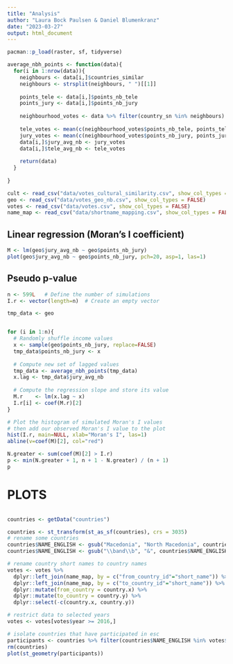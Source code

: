 ```yaml
---
title: "Analysis"
author: "Laura Bock Paulsen & Daniel Blumenkranz"
date: "2023-03-27"
output: html_document
---
```


```r
pacman::p_load(raster, sf, tidyverse)
```


```r
average_nbh_points <- function(data){
  for(i in 1:nrow(data)){
    neighbours <- data[i,]$countries_similar
    neighbours <- strsplit(neighbours, " ")[[1]]
    
    points_tele <- data[i,]$points_nb_tele
    points_jury <- data[i,]$points_nb_jury
    
    neighbourhood_votes <- data %>% filter(country_sn %in% neighbours)
    
    tele_votes <- mean(c(neighbourhood_votes$points_nb_tele, points_tele), na.rm = T)
    jury_votes <- mean(c(neighbourhood_votes$points_nb_jury, points_jury), na.rm = T)
    data[i,]$jury_avg_nb <- jury_votes
    data[i,]$tele_avg_nb <- tele_votes
    
    return(data)
  }
  
}
```

```r

cult <- read_csv("data/votes_cultural_similarity.csv", show_col_types = FALSE)
geo <- read_csv("data/votes_geo_nb.csv", show_col_types = FALSE)
votes <- read_csv("data/votes.csv", show_col_types = FALSE)
name_map <- read_csv("data/shortname_mapping.csv", show_col_types = FALSE)
```


## Linear regression (Moran's I coefficient)
```r
M <- lm(geo$jury_avg_nb ~ geo$points_nb_jury)
plot(geo$jury_avg_nb ~ geo$points_nb_jury, pch=20, asp=1, las=1)
```

## Pseudo p-value
```r
n <- 599L   # Define the number of simulations
I.r <- vector(length=n)  # Create an empty vector

tmp_data <- geo


for (i in 1:n){
  # Randomly shuffle income values
  x <- sample(geo$points_nb_jury, replace=FALSE)
  tmp_data$points_nb_jury <- x
  
  # Compute new set of lagged values
  tmp_data <- average_nbh_points(tmp_data)
  x.lag <- tmp_data$jury_avg_nb
  
  # Compute the regression slope and store its value
  M.r    <- lm(x.lag ~ x)
  I.r[i] <- coef(M.r)[2]
}
```

```r
# Plot the histogram of simulated Moran's I values
# then add our observed Moran's I value to the plot
hist(I.r, main=NULL, xlab="Moran's I", las=1)
abline(v=coef(M)[2], col="red")
```

```r
N.greater <- sum(coef(M)[2] > I.r)
p <- min(N.greater + 1, n + 1 - N.greater) / (n + 1)
p
```






# PLOTS
```r

```

```r
countries <- getData("countries")

countries <- st_transform(st_as_sf(countries), crs = 3035)
# rename some countries
countries$NAME_ENGLISH <- gsub("Macedonia", "North Macedonia", countries$NAME_ENGLISH)
countries$NAME_ENGLISH <- gsub("\\band\\b", "&", countries$NAME_ENGLISH)
```

```r
# rename country short names to country names
votes <- votes %>% 
  dplyr::left_join(name_map, by = c("from_country_id"="short_name")) %>% 
  dplyr::left_join(name_map, by = c("to_country_id"="short_name")) %>% 
  dplyr::mutate(from_country = country.x) %>%
  dplyr::mutate(to_country = country.y) %>% 
  dplyr::select(-c(country.x, country.y))

# restrict data to selected years
votes <- votes[votes$year >= 2016,]

# isolate countries that have participated in esc
participants <- countries %>% filter(countries$NAME_ENGLISH %in% votes$from_country)
rm(countries)
plot(st_geometry(participants))

```







